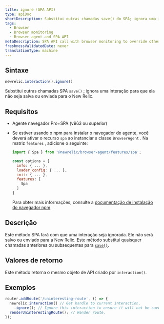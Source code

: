 ```yaml
---
title: ignore (SPA API)
type: apiDoc
shortDescription: Substitui outras chamadas save() do SPA; ignora uma interação para que ela não seja salva ou enviada para o New Relic.
tags:
  - Browser
  - Browser monitoring
  - Browser agent and SPA API
metaDescription: SPA API call with browser monitoring to override other save calls; ignores an interaction so it is not be saved or sent to New Relic.
freshnessValidatedDate: never
translationType: machine
---
```


## Sintaxe

```js
newrelic.interaction().ignore()
```

Substitui outras chamadas SPA `save()` ; ignora uma interação para que ela não seja salva ou enviada para o New Relic.

## Requisitos

* Agente navegador Pro+SPA (v963 ou superior)

* Se estiver usando o npm para instalar o navegador do agente, você deverá ativar o recurso `spa` ao instanciar a classe `BrowserAgent` . Na matriz `features` , adicione o seguinte:

  ```js
  import { Spa } from '@newrelic/browser-agent/features/spa';

  const options = {
    info: { ... },
    loader_config: { ... },
    init: { ... },
    features: [
      Spa
    ]
  }
  ```

  Para obter mais informações, consulte a [documentação de instalação do navegador npm](https://www.npmjs.com/package/@newrelic/browser-agent#new-relic-browser-agent).

## Descrição

Este método SPA fará com que uma interação seja ignorada. Ele não será salvo ou enviado para a New Relic. Este método substitui quaisquer chamadas anteriores ou subsequentes para [`save()`](/docs/browser/new-relic-browser/browser-agent-apis/browser-spa-api-newrelicinteractionsave).

## Valores de retorno

Este método retorna o mesmo objeto de API criado por `interaction()`.

## Exemplos

```js
router.addRoute('/uninteresting-route', () => {
  newrelic.interaction() // Get handle to current interaction.
    .ignore(); // Ignore this interaction to ensure it will not be saved.
  renderUninterestingRoute(); // Render route.
});
```